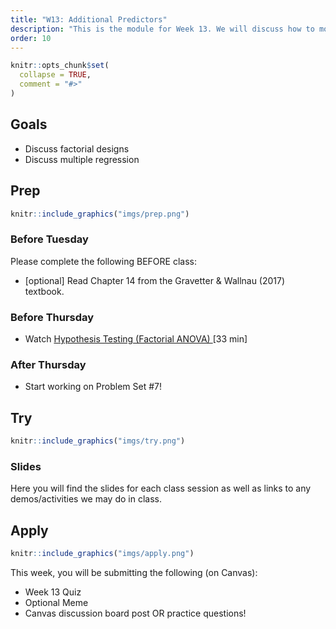 ```yaml
---
title: "W13: Additional Predictors"
description: "This is the module for Week 13. We will discuss how to model data using more than one predictor"
order: 10
---
```


```r
knitr::opts_chunk$set(
  collapse = TRUE,
  comment = "#>"
)
```

## Goals

- Discuss factorial designs
- Discuss multiple regression


## Prep 

:::::{.card .border .border-2 .border-info}
:::: {.grid .g-0}
::: {.g-col-3}
:::: {.card-body}

```r
knitr::include_graphics("imgs/prep.png")
```

::::
:::

::: {.g-col-9}
:::: {.card-body}
### Before Tuesday

Please complete the following BEFORE class:

- [optional] Read Chapter 14 from the Gravetter & Wallnau (2017) textbook.

### Before Thursday

- Watch <a href="https://drive.google.com/file/d/1aDFkG_VUMJUEkNoE0Y21XhAZgD7yLU6W/view?usp=sharing" target="_blank">Hypothesis Testing (Factorial ANOVA) </a> [33 min]

### After Thursday

- Start working on Problem Set #7!

::::
:::
::::
:::::

## Try {.mt-5}

:::::{.card .border .border-2 .border-info}
:::: {.grid .g-0}
::: {.g-col-3}
:::: {.card-body}

```r
knitr::include_graphics("imgs/try.png")
```

::::
:::

::: {.g-col-9}
:::: {.card-body}

### Slides

Here you will find the slides for each class session as well as links to any demos/activities we may do in class.

<!-- <a class="btn btn-outline-info" href="../../slides/W13_additional_predictors_1.pdf" role="button" target="_blank">W13: Slides 1</a> -->

<!-- <a class="btn btn-outline-info" href="../../slides/W13_additional_predictors_2.pdf" role="button" target="_blank">W13: Slides 2</a> -->

::::
:::


::::
:::::

## Apply {.mt-5}

:::::{.card .border .border-2 .border-info}
:::: {.grid .g-0}
::: {.g-col-3}
:::: {.card-body}

```r
knitr::include_graphics("imgs/apply.png")
```

::::
:::

::: {.g-col-9}
:::: {.card-body}

This week, you will be submitting the following (on Canvas):

- Week 13 Quiz
- Optional Meme
- Canvas discussion board post OR practice questions!

::::
:::


::::
:::::